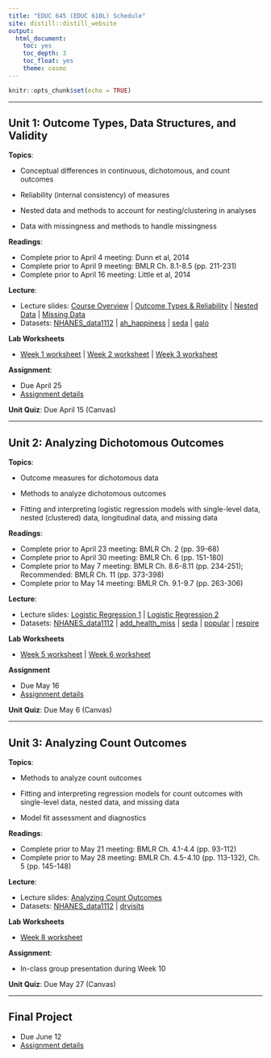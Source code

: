 ```yaml
---
title: "EDUC 645 (EDUC 610L) Schedule"
site: distill::distill_website
output:
  html_document:
    toc: yes
    toc_depth: 3
    toc_float: yes
    theme: cosmo
---
```


```r
knitr::opts_chunk$set(echo = TRUE)
```

---

## Unit 1: Outcome Types, Data Structures, and Validity

**Topics**: 

- Conceptual differences in continuous, dichotomous, and count outcomes

- Reliability (internal consistency) of measures 

- Nested data and methods to account for nesting/clustering in analyses 

- Data with missingness and methods to handle missingness 

**Readings**:

 * Complete prior to April 4 meeting: Dunn et al, 2014 
 * Complete prior to April 9 meeting: BMLR Ch. 8.1-8.5 (pp. 211-231) 
 * Complete prior to April 16 meeting: Little et al, 2014 

**Lecture**:

 * Lecture slides: [Course Overview](./slides/EDUC645_1_Intro.html) | [Outcome Types & Reliability](./slides/EDUC645_1_Outcome_Types_Reliability.html) | [Nested Data](./slides/EDUC645_1_Nested_Data.html) | [Missing Data](./slides/EDUC645_1_Missing_Data.html)
 * Datasets: [NHANES_data1112](./data/NHANES_data1112.RData) | [ah_happiness](./data/ah_happiness.RData) | [seda](./data/seda_oregon.csv) | [galo](./data/galo.csv)

**Lab Worksheets**

 * [Week 1 worksheet](./labs/educ645_lab1.Rmd) | [Week 2 worksheet](./labs/educ645_lab2.Rmd) | [Week 3 worksheet](./labs/educ645_lab3.Rmd)

**Assignment**:

 * Due April 25
 * [Assignment details](./assignments/assignment01_Sp24.html)
 
**Unit Quiz**: Due April 15 (Canvas)

---

## Unit 2: Analyzing Dichotomous Outcomes

**Topics**: 

- Outcome measures for dichotomous data 

- Methods to analyze dichotomous outcomes 

- Fitting and interpreting logistic regression models with single-level data, nested (clustered) data, longitudinal data, and missing data

**Readings**: 

 * Complete prior to April 23 meeting: BMLR Ch. 2 (pp. 39-68) 
 * Complete prior to April 30 meeting: BMLR Ch. 6 (pp. 151-180) 
 * Complete prior to May 7 meeting: BMLR Ch. 8.6-8.11 (pp. 234-251); Recommended: BMLR Ch. 11 (pp. 373-398) 
 * Complete prior to May 14 meeting: BMLR Ch. 9.1-9.7 (pp. 263-306) 
 
**Lecture**:

 * Lecture slides: [Logistic Regression 1](./slides/EDUC645_2_Logistic1.html) | [Logistic Regression 2](./slides/EDUC645_2_Logistic2.html)
 * Datasets: [NHANES_data1112](./data/NHANES_data1112.RData) | [add_health_miss](./data/add_health_miss.RData) | [seda](./data/seda.RData) | [popular](./data/popular.RData) | [respire](./data/respire.RData) 

**Lab Worksheets**

 * [Week 5 worksheet](./labs/educ645_lab5.Rmd) | [Week 6 worksheet](./labs/educ645_lab6.Rmd) 

**Assignment**

 * Due May 16
 * [Assignment details](./assignments/assignment02_Sp24.html)
 
**Unit Quiz**: Due May 6 (Canvas)

---

## Unit 3: Analyzing Count Outcomes

**Topics**: 

- Methods to analyze count outcomes 

- Fitting and interpreting regression models for count outcomes with single-level data, nested data, and missing data

- Model fit assessment and diagnostics 

**Readings**: 
 
 * Complete prior to May 21 meeting: BMLR Ch. 4.1-4.4 (pp. 93-112) 
 * Complete prior to May 28 meeting: BMLR Ch. 4.5-4.10 (pp. 113-132), Ch. 5 (pp. 145-148) 
 
**Lecture**:

 * Lecture slides: [Analyzing Count Outcomes](./slides/EDUC645_3_PoissonNB.html)
 * Datasets: [NHANES_data1112](./data/NHANES_data1112.RData) | [drvisits](./data/drvisits.RData)

**Lab Worksheets**

 * [Week 8 worksheet](./labs/educ645_lab8.Rmd)

**Assignment**:

 * In-class group presentation during Week 10

**Unit Quiz**: Due May 27 (Canvas)

---

## Final Project

 * Due June 12
 * [Assignment details](./assignments/final_Sp24.html)

